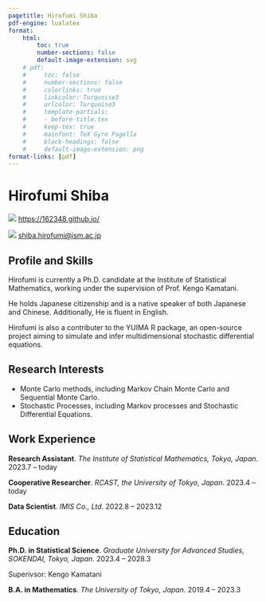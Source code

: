```yaml
---
pagetitle: Hirofumi Shiba
pdf-engine: lualatex
format:
    html:
        toc: true
        number-sections: false
        default-image-extension: svg
    # pdf: 
    #     toc: false
    #     number-sections: false
    #     colorlinks: true
    #     linkcolor: Turquoise3
    #     urlcolor: Turquoise3
    #     template-partials: 
    #     - before-title.tex
    #     keep-tex: true
    #     mainfont: TeX Gyre Pagella
    #     block-headings: false
    #     default-image-extension: png
format-links: [pdf]
---
```


::: {layout="[50,50]" layout-valign="bottom"}

::: {#first-column}
# \Huge Hirofumi Shiba {.large-letter}
:::

::: {#second-column .artificial-align}
\hfill ![](globe-asia-australia) [https://162348.github.io/](https://162348.github.io/){.small-leter}\par

\hfill ![](envelope) [shiba.hirofumi@ism.ac.jp](mailto:shiba.hirofumi@ism.ac.jp){.small-leter}
:::

:::

\vspace{-1em}

## Profile and Skills

Hirofumi is currently a Ph.D. candidate at the Institute of Statistical Mathematics, working under the supervision of Prof. Kengo Kamatani.

He holds Japanese citizenship and is a native speaker of both Japanese and Chinese. Additionally, He is fluent in English.

Hirofumi is also a contributer to the YUIMA R package, an open-source project aiming to simulate and infer multidimensional stochastic differential equations.

## Research Interests

* Monte Carlo methods, including Markov Chain Monte Carlo and Sequential Monte Carlo.
* Stochastic Processes, including Markov processes and Stochastic Differential Equations.

## Work Experience

**Research Assistant**. _The Institute of Statistical Mathematics, Tokyo, Japan_. \hfill [2023.7 -- today]{.cvdate}


**Cooperative Researcher**. _RCAST, the University of Tokyo, Japan_. \hfill [2023.4 -- today]{.cvdate}


**Data Scientist**. _IMIS Co., Ltd_. \hfill [2022.8 -- 2023.12]{.cvdate}


## Education 

**Ph.D. in Statistical Science**. _Graduate University for Advanced Studies, SOKENDAI, Tokyo, Japan_. \hfill [2023.4 -- 2028.3]{.cvdate}
<br>\par
Superivsor: Kengo Kamatani

**B.A. in Mathematics**. _The University of Tokyo, Japan_. \hfill [2019.4 -- 2023.3]{.cvdate}